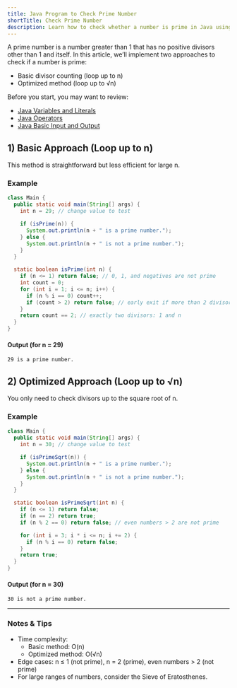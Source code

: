 ```yaml
---
title: Java Program to Check Prime Number
shortTitle: Check Prime Number
description: Learn how to check whether a number is prime in Java using simple loop-based methods and an optimized square-root approach.
---
```


A prime number is a number greater than 1 that has no positive divisors other than 1 and itself. In this article, we’ll implement two approaches to check if a number is prime:

- Basic divisor counting (loop up to n)
- Optimized method (loop up to √n)

Before you start, you may want to review:

- [Java Variables and Literals](/docs/variables-and-literals)
- [Java Operators](/docs/operators)
- [Java Basic Input and Output](/docs/basic-input-output)

## 1) Basic Approach (Loop up to n)

This method is straightforward but less efficient for large n.

### Example

```java
class Main {
  public static void main(String[] args) {
    int n = 29; // change value to test

    if (isPrime(n)) {
      System.out.println(n + " is a prime number.");
    } else {
      System.out.println(n + " is not a prime number.");
    }
  }

  static boolean isPrime(int n) {
    if (n <= 1) return false; // 0, 1, and negatives are not prime
    int count = 0;
    for (int i = 1; i <= n; i++) {
      if (n % i == 0) count++;
      if (count > 2) return false; // early exit if more than 2 divisors
    }
    return count == 2; // exactly two divisors: 1 and n
  }
}
```

#### Output (for n = 29)

```plaintext
29 is a prime number.
```

## 2) Optimized Approach (Loop up to √n)

You only need to check divisors up to the square root of n.

### Example

```java
class Main {
  public static void main(String[] args) {
    int n = 30; // change value to test

    if (isPrimeSqrt(n)) {
      System.out.println(n + " is a prime number.");
    } else {
      System.out.println(n + " is not a prime number.");
    }
  }

  static boolean isPrimeSqrt(int n) {
    if (n <= 1) return false;
    if (n == 2) return true;
    if (n % 2 == 0) return false; // even numbers > 2 are not prime

    for (int i = 3; i * i <= n; i += 2) {
      if (n % i == 0) return false;
    }
    return true;
  }
}
```

#### Output (for n = 30)

```plaintext
30 is not a prime number.
```

---

### Notes & Tips

- Time complexity:
  - Basic method: O(n)
  - Optimized method: O(√n)
- Edge cases: n ≤ 1 (not prime), n = 2 (prime), even numbers > 2 (not prime)
- For large ranges of numbers, consider the Sieve of Eratosthenes.
